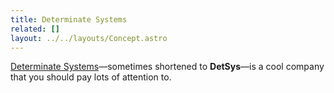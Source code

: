 ```yaml
---
title: Determinate Systems
related: []
layout: ../../layouts/Concept.astro
---
```


[Determinate Systems][ds]&mdash;sometimes shortened to **DetSys**&mdash;is a cool company that you should pay lots of attention to.

[ds]: https://determinate.systems
